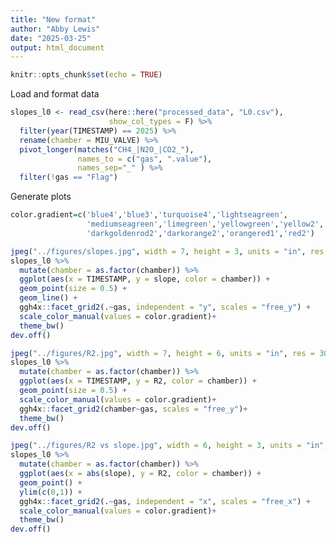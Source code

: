 ```yaml
---
title: "New format"
author: "Abby Lewis"
date: "2025-03-25"
output: html_document
---
```


```r
knitr::opts_chunk$set(echo = TRUE)
```

Load and format data

```r
slopes_l0 <- read_csv(here::here("processed_data", "L0.csv"), 
                      show_col_types = F) %>%
  filter(year(TIMESTAMP) == 2025) %>% 
  rename(chamber = MIU_VALVE) %>%
  pivot_longer(matches("CH4_|N2O_|CO2_"), 
               names_to = c("gas", ".value"), 
               names_sep="_" ) %>%
  filter(!gas == "Flag")
```

Generate plots

```r
color.gradient=c('blue4','blue3','turquoise4','lightseagreen',
                 'mediumseagreen','limegreen','yellowgreen','yellow2',
                 'darkgoldenrod2','darkorange2','orangered1','red2')

jpeg("../figures/slopes.jpg", width = 7, height = 3, units = "in", res = 300)
slopes_l0 %>%
  mutate(chamber = as.factor(chamber)) %>%
  ggplot(aes(x = TIMESTAMP, y = slope, color = chamber)) +
  geom_point(size = 0.5) +
  geom_line() +
  ggh4x::facet_grid2(.~gas, independent = "y", scales = "free_y") +
  scale_color_manual(values = color.gradient)+
  theme_bw()
dev.off()

jpeg("../figures/R2.jpg", width = 7, height = 6, units = "in", res = 300)
slopes_l0 %>%
  mutate(chamber = as.factor(chamber)) %>%
  ggplot(aes(x = TIMESTAMP, y = R2, color = chamber)) +
  geom_point(size = 0.5) +
  scale_color_manual(values = color.gradient)+
  ggh4x::facet_grid2(chamber~gas, scales = "free_y")+
  theme_bw()
dev.off()

jpeg("../figures/R2 vs slope.jpg", width = 6, height = 3, units = "in", res = 300)
slopes_l0 %>% 
  mutate(chamber = as.factor(chamber)) %>%
  ggplot(aes(x = abs(slope), y = R2, color = chamber)) +
  geom_point() +
  ylim(c(0,1)) +
  ggh4x::facet_grid2(.~gas, independent = "x", scales = "free_x") +
  scale_color_manual(values = color.gradient)+
  theme_bw()
dev.off()
```


